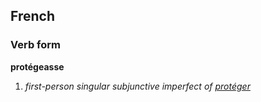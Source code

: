 ==French==
===Verb form===
'''protégeasse'''

# ''first-person singular subjunctive imperfect of [[protéger]]''